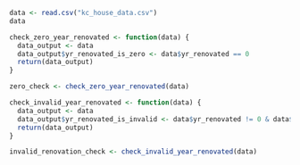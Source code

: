 ```r
data <- read.csv("kc_house_data.csv")
data
```

```r
check_zero_year_renovated <- function(data) {
  data_output <- data
  data_output$yr_renovated_is_zero <- data$yr_renovated == 0
  return(data_output)
}

zero_check <- check_zero_year_renovated(data)
```

```r
check_invalid_year_renovated <- function(data) {
  data_output <- data
  data_output$yr_renovated_is_invalid <- data$yr_renovated != 0 & data$yr_renovated < data$yr_built
  return(data_output)
}

invalid_renovation_check <- check_invalid_year_renovated(data)
```

